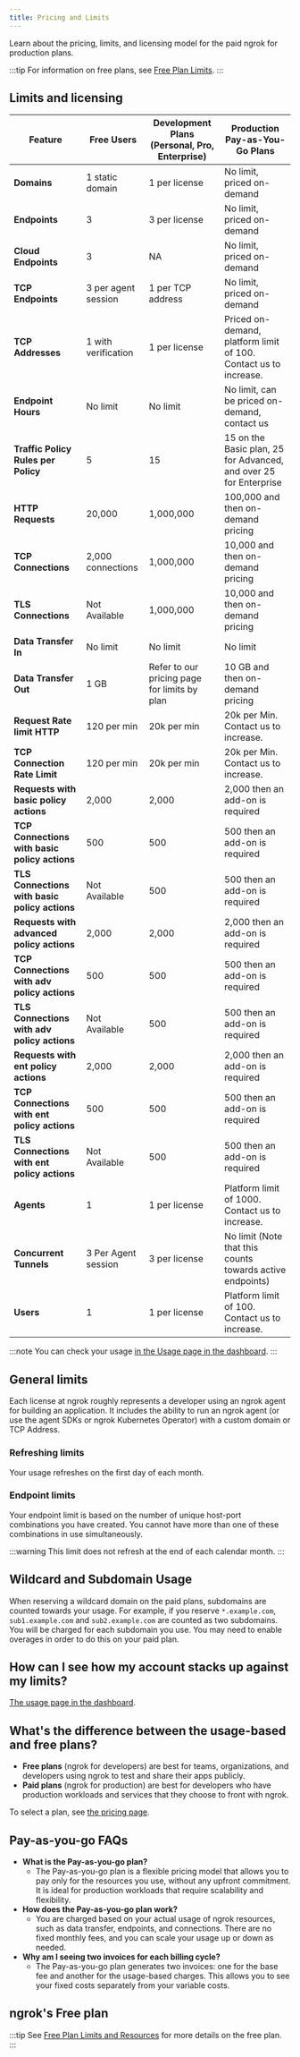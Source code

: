 ```yaml
---
title: Pricing and Limits
---
```



Learn about the pricing, limits, and licensing model for the paid ngrok for production plans.

:::tip
For information on free plans, see [Free Plan Limits](/pricing-limits/free-plan-limits/).
:::

## Limits and licensing

| Feature                                       | Free Users          | Development Plans (Personal, Pro, Enterprise) | Production Pay-as-You-Go Plans                                    |
| --------------------------------------------- | ------------------- | --------------------------------------------- | ----------------------------------------------------------------- |
| **Domains**                                   | 1 static domain     | 1 per license                                 | No limit, priced on-demand                                        |
| **Endpoints**                                 | 3                   | 3 per license                                 | No limit, priced on-demand                                        |
| **Cloud Endpoints**                           | 3                   | NA                                            | No limit, priced on-demand                                        |
| **TCP Endpoints**                             | 3 per agent session | 1 per TCP address                             | No limit, priced on-demand                                        |
| **TCP Addresses**                             | 1 with verification | 1 per license                                 | Priced on-demand, platform limit of 100. Contact us to increase.  |
| **Endpoint Hours**                            | No limit            | No limit                                      | No limit, can be priced on-demand, contact us                     |
| **Traffic Policy Rules per Policy**           | 5                   | 15                                            | 15 on the Basic plan, 25 for Advanced, and over 25 for Enterprise |
| **HTTP Requests**                             | 20,000              | 1,000,000                                     | 100,000 and then on-demand pricing                                |
| **TCP Connections**                           | 2,000 connections   | 1,000,000                                     | 10,000 and then on-demand pricing                                 |
| **TLS Connections**                           | Not Available       | 1,000,000                                     | 10,000 and then on-demand pricing                                 |
| **Data Transfer In**                          | No limit            | No limit                                      | No limit                                                          |
| **Data Transfer Out**                         | 1 GB                | Refer to our pricing page for limits by plan  | 10 GB and then on-demand pricing                                  |
| **Request Rate limit HTTP**                   | 120 per min         | 20k per min                                   | 20k per Min. Contact us to increase.                              |
| **TCP Connection Rate Limit**                 | 120 per min         | 20k per min                                   | 20k per Min. Contact us to increase.                              |
| **Requests with basic policy actions**        | 2,000               | 2,000                                         | 2,000 then an add-on is required                                  |
| **TCP Connections with basic policy actions** | 500                 | 500                                           | 500 then an add-on is required                                    |
| **TLS Connections with basic policy actions** | Not Available       | 500                                           | 500 then an add-on is required                                    |
| **Requests with advanced policy actions**     | 2,000               | 2,000                                         | 2,000 then an add-on is required                                  |
| **TCP Connections with adv policy actions**   | 500                 | 500                                           | 500 then an add-on is required                                    |
| **TLS Connections with adv policy actions**   | Not Available       | 500                                           | 500 then an add-on is required                                    |
| **Requests with ent policy actions**          | 2,000               | 2,000                                         | 2,000 then an add-on is required                                  |
| **TCP Connections with ent policy actions**   | 500                 | 500                                           | 500 then an add-on is required                                    |
| **TLS Connections with ent policy actions**   | Not Available       | 500                                           | 500 then an add-on is required                                    |
| **Agents**                                    | 1                   | 1 per license                                 | Platform limit of 1000. Contact us to increase.                   |
| **Concurrent Tunnels**                        | 3 Per Agent session | 3 per license                                 | No limit (Note that this counts towards active endpoints)         |
| **Users**                                     | 1                   | 1 per license                                 | Platform limit of 100. Contact us to increase.                    |

:::note
You can check your usage [in the Usage page in the dashboard](https://dashboard.ngrok.com/usage).
:::

## General limits

Each license at ngrok roughly represents a developer using an ngrok agent for building an application. It includes the ability to run an ngrok agent (or use the agent SDKs or ngrok Kubernetes Operator) with a custom domain or TCP Address.

### Refreshing limits

Your usage refreshes on the first day of each month.

### Endpoint limits

Your endpoint limit is based on the number of unique host-port combinations you have created. You cannot have more than one of these combinations in use simultaneously.

:::warning
This limit does not refresh at the end of each calendar month.
:::

## Wildcard and Subdomain Usage

When reserving a wildcard domain on the paid plans, subdomains are counted towards your usage. For example, if you reserve `*.example.com`, `sub1.example.com` and `sub2.example.com` are counted as two subdomains.
You will be charged for each subdomain you use.
You may need to enable overages in order to do this on your paid plan.

## How can I see how my account stacks up against my limits?

[The usage page in the dashboard](https://dashboard.ngrok.com/usage).

## What's the difference between the usage-based and free plans?

- **Free plans** (ngrok for developers) are best for teams, organizations, and developers using ngrok to test and share their apps publicly.
- **Paid plans** (ngrok for production) are best for developers who have production workloads and services that they choose to front with ngrok.

To select a plan, see [the pricing page](https://ngrok.com/pricing?ref=docs).

## Pay-as-you-go FAQs

- **What is the Pay-as-you-go plan?**
  - The Pay-as-you-go plan is a flexible pricing model that allows you to pay only for the resources you use, without any upfront commitment. It is ideal for production workloads that require scalability and flexibility.
- **How does the Pay-as-you-go plan work?**
  - You are charged based on your actual usage of ngrok resources, such as data transfer, endpoints, and connections. There are no fixed monthly fees, and you can scale your usage up or down as needed.
- **Why am I seeing two invoices for each billing cycle?**
  - The Pay-as-you-go plan generates two invoices: one for the base fee and another for the usage-based charges. This allows you to see your fixed costs separately from your variable costs.

## ngrok's Free plan

:::tip
See [Free Plan Limits and Resources](/docs/pricing-limits/free-plan-limits) for more details on the free plan.
:::

<FreeResources />
